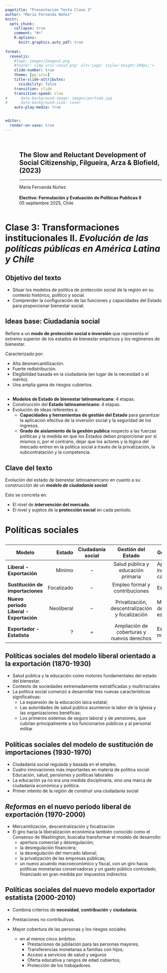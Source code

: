 ```yaml
---
pagetitle: "Presentación Texto Clase 3"
author: "María Fernanda Núñez"
knitr:
  opts_chunk: 
    collapse: true
    comment: "#>" 
    R.options:
      knitr.graphics.auto_pdf: true
      
format: 
  revealjs:
    #logo: images/Imagen2.png
    #footer: <img src='coes2.png' alt='Logo' style='height:100px;'>
    slide-number: true
    theme: [pp.scss]
    title-slide-attributes:
      visibility: false
    transition: slide
    transition-speed: slow
#      data-background-image: images/portada.jpg
#      data-background-size: cover
    auto-play-media: true


editor:
  render-on-save: true
---
```


## {data-background-color="#AEB7BF"}


:::: {.columns .v-center-container}
::: {.column width=5%}
:::
::: {.column width=95%}
## [**The Slow and Reluctant Development of Social Citizenship, Filgueira, Arza & Blofield, (2023)**]{.black}

------------------------------------------------------------------------

[María Fernanda Núñez]{.black}  
<br>
[**Electivo: Formulación y Evaluación de Políticas Publicas II**]{.black} <br>
[05 septiembre  2025, Chile]{.black}
:::
::::

# [**Clase 3**: Transformaciones institucionales II. *Evolución de las políticas públicas en América Latina y Chile*]{.orange} 


## [**Objetivo del texto**]{.black} 


- Situar los modelos de política de protección social de la región en su contexto histórico, político y social. 
- Comprender la configuración de las funciones y capacidades del Estado para proporcionar bienestar social.

## [**Ideas base: Ciudadanía social**]{.black} 

Refiere a un **modo de protección social e inversión** que representa el extremo superior de los estados de bienestar empíricos y los regímenes de bienestar. 

Caracterizado por:

- Alta desmercantilización.
- Fuerte redistribución.
- Elegibilidad basada en la ciudadanía (en lugar de la necesidad o el mérito). 
- Una amplia gama de riesgos cubiertos.

## 

- **Modelos de Estado de bienestar latinomaricano**: 4 etapas.
- Construcción del **Estado latinoamericano**: 4 etapas.
- Evolución de ideas referentes a: 
  - **Capacidades y herramientas de gestión del Estado** para garantizar la aplicación efectiva de la inversión social y la seguridad de los ingresos.
  - **Grado de aislamiento de la gestión publica** respecto a las fuerzas politicas y la medida en que los Estados deben proporcionar por sí mismos o, por el contrario, dejar que los actores y la lógica del mercado entren en la política social a través de la privatización, la subcontratación y la competencia. 


## [**Clave del texto**]{.black} 


Evolución del estado de bienestar latinoamericano en cuanto a su construcción de un ***modelo de ciudadanía social***.

Esto se concreta en: 

- El nivel de **intervención del mercado**. 
- El nivel y sujetos de la **protección social** en cada periodo. 



# [**Políticas sociales**]{.black} {data-background-color="#AEB7BF"}

##  {data-background-color="#AEB7BF"}

| Modelo  |  Estado |  Ciudadanía social |  Gestión del Estado |  Gestión pública |
|--------------|--------------:|:------------:|:------------:|--------------|
|**Liberal - Exportación**  | Mínimo    | $-$   | Salud pública y educación primaria  | Aportes de la inglesia - caridad   |
| **Sustitución de importaciones**   | Focalizado    | $-$   | Empleo formal y contribuciones   | Estatal   |
| **Nuevo periodo Liberal - Exportación** | Neoliberal    | $-$   | Privatización, descentralización y focalización  | Mercantilización de la ayuda estatal   |
| **Exportador - Estatista**  |   ?  | $+$   | Ampliación de coberturas y nuevos derechos   | Estatal - mercantil  |


## [Políticas sociales del **modelo liberal orientado a la exportación** (1870-1930)]{.black}

- Salud pública y la educación como motores fundamentales del estado del bienestar.
- Contexto de sociedades extremadamente estratificadas y multirraciales
- La política social comenzó a desarrollar tres nuevas características significativas: 
  - La expansión de la educación laica estatal; 
  - Las autoridades de salud pública asumieron la labor de la Iglesia y las organizaciones benéficas; 
  - Los primeros sistemas de seguro laboral y de pensiones, que cubrían principalmente a los funcionarios públicos y al personal militar


## [Políticas sociales del **modelo de sustitución de importaciones** (1930-1970)]{.black}

- Ciudadanía social regulada y basada en el empleo.
- Cuatro innovaciones más importantes en materia de política social: Educación, salud, pensiones y políticas laborales
- La educación ya no era una medida disciplinaria, sino una marca de ciudadanía económica y política.
- Primer intento de la región de construir una ciudadanía social


## [*Reformas* en el **nuevo período liberal de exportación** (1970-2000)]{.black}

- Mercantilización, descentralización y focalización
- El giro hacia la liberalización económica también conocido como el Consenso de Washington, buscaba transformar el modelo de desarrollo: 
  -  apertura comercial y desregulación;
  - la desregulación financiera;
  - la desregulación del mercado laboral; 
  - la privatización de las empresas públicas; 
  - un nuevo acuerdo macroeconómico y fiscal, con un giro hacia políticas monetarias conservadoras y un gasto público controlado, financiado en gran medida por impuestos indirectos


## [Políticas sociales del **nuevo modelo exportador estatista** (2000-2010)]{.black}



- Combina criterios de **necesidad**, **contribución** y **ciudadanía**.

- Prestaciones no contributivas. 

- Mayor cobertura de las personas y los riesgos sociales.
  - en al menos cinco ámbitos: 
    - Prestaciones de jubilación para las personas mayores;
    - Transferencias monetarias a familias con hijos;
    - Acceso a servicios de salud y seguros
    - Oferta educativa y rangos de edad cubiertos; 
    - Protección de los trabajadores. 








